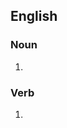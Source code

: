 ==English==
===Noun===
# {{plural of|rough and tumble}}

===Verb===
#{{third-person singular of|rough and tumble}}